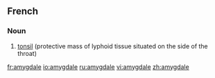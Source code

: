 ==French==

===Noun===
{{infl|fr|noun|g=f}}

# [[tonsil]] (protective mass of lyphoid tissue situated on the side of the throat)

{{tbot entry|French|tonsil|2007|December|fr}}

[[fr:amygdale]]
[[io:amygdale]]
[[ru:amygdale]]
[[vi:amygdale]]
[[zh:amygdale]]